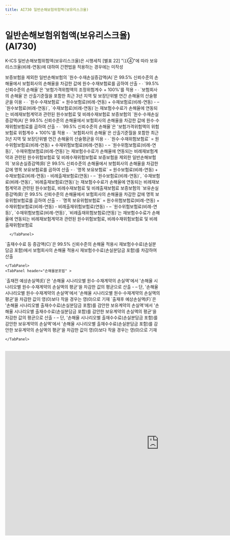```yaml
---
title: AI730 일반손해보험위험액(보유리스크율)
---
```

# 일반손해보험위험액(보유리스크율) (AI730)

<Accordion multiple activeIndex={[]}>
<AccordionTab header="[작성 요령]">

K-ICS 일반손해보험위험액(보유리스크율)은 시행세칙 [별표 22] <OverlayDemo id ="416_나"/>"⑴④"에 따라 보유리스크율(비례-연동)에 대하여 간편법을 적용하는 경우에는 미작성


<TabView>
    <TabPanel header="위험계수적용법" >
<Accordion activeIndex={[]}>
<AccordionTab header="원수·수재손실증감액(A)">

  <TabView>
      <TabPanel header="보증보험을 제외한 일반손해보험" >
      보증보험을 제외한 일반손해보험의 `원수·수재손실증감액(A)`은 99.5% 신뢰수준의 손해율에서 보험회사의 손해율을 차감한 값에 원수·수재보험료를 곱하여 산출
      - ∙ `99.5% 신뢰수준의 손해율`은 '보험가격위험액의 조정위험계수 + 100%'를 적용
      - ∙ `보험회사의 손해율`은 산출기준월을 포함한 최근 3년 지역 및 보장단위별 연간 손해율의 산술평균을 이용
      - ∙ `원수·수재보험료` = 원수보험료(비례-연동) + 수재보험료(비례-연동)
        - – `원수보험료(비례-연동)`, `수재보험료(비례-연동)`는 재보험수수료가 손해율에 연동되는 비례재보험계약과 관련된 원수보험료 및 비례수재보험료
      </TabPanel>
      <TabPanel header="보증보험" >
      보증보험의 `원수·수재손실증감액(A)`은 99.5% 신뢰수준의 손해율에서 보험회사의 손해율을 차감한 값에 원수·수재위험보험료를 곱하여 산출
        - ∙ `99.5% 신뢰수준의 손해율`은 '보험가격위험액의 위험보험료 위험계수 + 100%'를 적용
        - ∙ `보험회사의 손해율`은 산출기준월을 포함한 최근 3년 지역 및 보장단위별 연간 손해율의 산술평균을 이용
        - ∙ `원수·수재위험보험료` = 원수위험보험료(비례-연동) + 수재위험보험료(비례-연동)
            - – `원수위험보험료(비례-연동)`, `수재위험보험료(비례-연동)`는 재보험수수료가 손해율에 연동되는 비례재보험계약과 관련된 원수위험보험료 및 비례수재위험보험료
      </TabPanel>
  </TabView>

</AccordionTab>
<AccordionTab header="보유손실증감액(B)">

  <TabView>
      <TabPanel header="보증보험을 제외한 일반손해보험" >
      보증보험을 제외한 일반손해보험의 `보유손실증감액(B)`은 99.5% 신뢰수준의 손해율에서 보험회사의 손해율을 차감한 값에 명목 보유보험료를 곱하여 산출
      - ∙ `명목 보유보험료` = 원수보험료(비례-연동) + 수재보험료(비례-연동) - 비례출재보험료(연동)
        - – `원수보험료(비례-연동)`, `수재보험료(비례-연동)`, `비례출재보험료(연동)`는 재보험수수료가 손해율에 연동되는 비례재보험계약과 관련된 원수보험료, 비례수재보험료 및 비례출재보험료
      </TabPanel>
      <TabPanel header="보증보험" >
      보증보험의 `보유손실증감액(B)`은 99.5% 신뢰수준의 손해율에서 보험회사의 손해율을 차감한 값에 명목 보유위험보험료를 곱하여 산출
        - ∙ `명목 보유위험보험료` = 원수위험보험료(비례-연동) + 수재위험보험료(비례-연동) - 비례출재위험보험료(연동)
            - – `원수위험보험료(비례-연동)`, `수재위험보험료(비례-연동)`, `비례출재위험보험료(연동)`는 재보험수수료가 손해율에 연동되는 비례재보험계약과 관련된 원수위험보험료, 비례수재위험보험료 및 비례출재위험보험료

      </TabPanel>
  </TabView>

</AccordionTab>
<AccordionTab header="출재수수료 등 증감액(C)">
  `출재수수료 등 증감액(C)`은 99.5% 신뢰수준의 손해율 적용시 재보험수수료(손실분담금 포함)에서 보험회사의 손해율 적용시 재보험수수료(손실분담금 포함)를 차감하여 산출
</AccordionTab>
</Accordion>

    </TabPanel>
    <TabPanel header="손해율분포법" >
<Accordion activeIndex={[]}>
<AccordionTab header="출재전 예상손실액(E)">
  `출재전 예상손실액(E)`은 '손해율 시나리오별 원수·수재계약의 손실액'에서 '손해율 시나리오별 원수·수재계약의 손실액의 평균'을 차감한 값의 평균으로 산출
  - – 단, '손해율 시나리오별 원수·수재계약의 손실액'에서 '손해율 시나리오별 원수·수재계약의 손실액의 평균'을 차감한 값이 영(0)보다 작을 경우는 영(0)으로 기재

</AccordionTab>
<AccordionTab header="출재후 예상손실액(F)">
  `출재후 예상손실액(F)`은 '손해율 시나리오별 출재수수료(손실분담금 포함)를 감안한 보유계약의 손실액'에서 '손해율 시나리오별 출재수수료(손실분담금 포함)를 감안한 보유계약의 손실액의 평균'을 차감한 값의 평균으로 산출
  - – 단, '손해율 시나리오별 출재수수료(손실분담금 포함)를 감안한 보유계약의 손실액'에서 '손해율 시나리오별 출재수수료(손실분담금 포함)를 감안한 보유계약의 손실액의 평균'을 차감한 값이 영(0)보다 작을 경우는 영(0)으로 기재

</AccordionTab>
</Accordion>

    </TabPanel>
</TabView>

</AccordionTab>
</Accordion>

<br/>

<iframe width="1000" height="600" frameBorder="0" scrolling="no"
src="https://onedrive.live.com/embed?resid=AB5F66CE0CF8D024%2116554&authkey=%21ACzRWZavyE-79hc&em=2
&AllowTyping=True
&wdAllowInteractivity=False&ActiveCell='4-5'!F10&Item='4-5'!A7:K202
&wdHideGridlines=True
&wdDownloadButton=False
&waccluster=PSG3">
</iframe>
